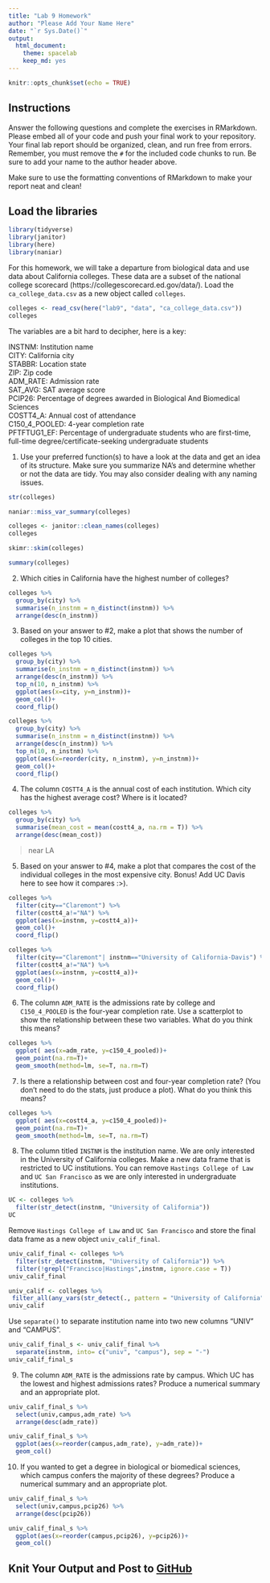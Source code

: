 ```yaml
---
title: "Lab 9 Homework"
author: "Please Add Your Name Here"
date: "`r Sys.Date()`"
output:
  html_document: 
    theme: spacelab
    keep_md: yes
---
```


```r
knitr::opts_chunk$set(echo = TRUE)
```

## Instructions
Answer the following questions and complete the exercises in RMarkdown. Please embed all of your code and push your final work to your repository. Your final lab report should be organized, clean, and run free from errors. Remember, you must remove the `#` for the included code chunks to run. Be sure to add your name to the author header above.  

Make sure to use the formatting conventions of RMarkdown to make your report neat and clean!  

## Load the libraries
```r
library(tidyverse)
library(janitor)
library(here)
library(naniar)
``` 

For this homework, we will take a departure from biological data and use data about California colleges. These data are a subset of the national college scorecard (https://collegescorecard.ed.gov/data/). Load the `ca_college_data.csv` as a new object called `colleges`.
```r
colleges <- read_csv(here("lab9", "data", "ca_college_data.csv"))
colleges
```

The variables are a bit hard to decipher, here is a key:  

INSTNM: Institution name  
CITY: California city  
STABBR: Location state  
ZIP: Zip code  
ADM_RATE: Admission rate  
SAT_AVG: SAT average score  
PCIP26: Percentage of degrees awarded in Biological And Biomedical Sciences  
COSTT4_A: Annual cost of attendance  
C150_4_POOLED: 4-year completion rate  
PFTFTUG1_EF: Percentage of undergraduate students who are first-time, full-time degree/certificate-seeking undergraduate students  

1. Use your preferred function(s) to have a look at the data and get an idea of its structure. Make sure you summarize NA's and determine whether or not the data are tidy. You may also consider dealing with any naming issues.
```r
str(colleges)
```

```r
naniar::miss_var_summary(colleges)
```

```r
colleges <- janitor::clean_names(colleges)
colleges
```
```r
skimr::skim(colleges)
```

```r
summary(colleges)
```

2. Which cities in California have the highest number of colleges?
```r
colleges %>% 
  group_by(city) %>% 
  summarise(n_instnm = n_distinct(instnm)) %>% 
  arrange(desc(n_instnm))
```

3. Based on your answer to #2, make a plot that shows the number of colleges in the top 10 cities.
```r
colleges %>% 
  group_by(city) %>% 
  summarise(n_instnm = n_distinct(instnm)) %>% 
  arrange(desc(n_instnm)) %>% 
  top_n(10, n_instnm) %>% 
  ggplot(aes(x=city, y=n_instnm))+
  geom_col()+
  coord_flip()
```
```r
colleges %>% 
  group_by(city) %>% 
  summarise(n_instnm = n_distinct(instnm)) %>% 
  arrange(desc(n_instnm)) %>% 
  top_n(10, n_instnm) %>% 
  ggplot(aes(x=reorder(city, n_instnm), y=n_instnm))+
  geom_col()+
  coord_flip()
```

4. The column `COSTT4_A` is the annual cost of each institution. Which city has the highest average cost? Where is it located?
```r
colleges %>% 
  group_by(city) %>% 
  summarise(mean_cost = mean(costt4_a, na.rm = T)) %>% 
  arrange(desc(mean_cost))
```

> near LA

5. Based on your answer to #4, make a plot that compares the cost of the individual colleges in the most expensive city. Bonus! Add UC Davis here to see how it compares :>).
```r
colleges %>% 
  filter(city=="Claremont") %>% 
  filter(costt4_a!="NA") %>%
  ggplot(aes(x=instnm, y=costt4_a))+
  geom_col()+
  coord_flip()
```

```r
colleges %>% 
  filter(city=="Claremont"| instnm=="University of California-Davis") %>% 
  filter(costt4_a!="NA") %>%
  ggplot(aes(x=instnm, y=costt4_a))+
  geom_col()+
  coord_flip()
```

6. The column `ADM_RATE` is the admissions rate by college and `C150_4_POOLED` is the four-year completion rate. Use a scatterplot to show the relationship between these two variables. What do you think this means?
```r
colleges %>% 
  ggplot( aes(x=adm_rate, y=c150_4_pooled))+
  geom_point(na.rm=T)+
  geom_smooth(method=lm, se=T, na.rm=T)
```

7. Is there a relationship between cost and four-year completion rate? (You don't need to do the stats, just produce a plot). What do you think this means?
```r
colleges %>% 
  ggplot( aes(x=costt4_a, y=c150_4_pooled))+
  geom_point(na.rm=T)+
  geom_smooth(method=lm, se=T, na.rm=T)
```

8. The column titled `INSTNM` is the institution name. We are only interested in the University of California colleges. Make a new data frame that is restricted to UC institutions. You can remove `Hastings College of Law` and `UC San Francisco` as we are only interested in undergraduate institutions.
```r
UC <- colleges %>%
  filter(str_detect(instnm, "University of California"))
UC
```

Remove `Hastings College of Law` and `UC San Francisco` and store the final data frame as a new object `univ_calif_final`.
```r
univ_calif_final <- colleges %>%
  filter(str_detect(instnm, "University of California")) %>% 
  filter(!grepl("Francisco|Hastings",instnm, ignore.case = T))
univ_calif_final
```
```r
univ_calif <- colleges %>% 
 filter_all(any_vars(str_detect(., pattern = "University of California")))
univ_calif
```

Use `separate()` to separate institution name into two new columns "UNIV" and "CAMPUS".
```r
univ_calif_final_s <- univ_calif_final %>% 
  separate(instnm, into= c("univ", "campus"), sep = "-")
univ_calif_final_s
```

9. The column `ADM_RATE` is the admissions rate by campus. Which UC has the lowest and highest admissions rates? Produce a numerical summary and an appropriate plot.
```r
univ_calif_final_s %>% 
  select(univ,campus,adm_rate) %>% 
  arrange(desc(adm_rate))
```

```r
univ_calif_final_s %>%
  ggplot(aes(x=reorder(campus,adm_rate), y=adm_rate))+
  geom_col()
```

10. If you wanted to get a degree in biological or biomedical sciences, which campus confers the majority of these degrees? Produce a numerical summary and an appropriate plot.
```r
univ_calif_final_s %>% 
  select(univ,campus,pcip26) %>% 
  arrange(desc(pcip26))

```

```r
univ_calif_final_s %>%
  ggplot(aes(x=reorder(campus,pcip26), y=pcip26))+
  geom_col()
```

## Knit Your Output and Post to [GitHub](https://github.com/FRS417-DataScienceBiologists)